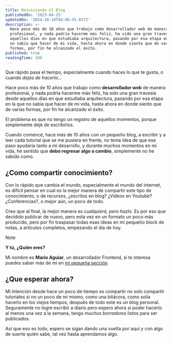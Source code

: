```yaml
---
title: Reiniciando el Blog
publishedOn: '2023-04-25'
updatedOn: '2024-10-18T04:06:55.857Z'
description: >-
  Hace poco más de 10 años que trabajo como desarrollador web de manera
  profesional, y nada podría hacerme más feliz, ha sido una gran travesía desde
  aquellos días en que estudiaba arquitectura, pasando por esa etapa en la que
  no sabía que hacer de mi vida, hasta ahora en donde siento que de varias
  formas, por fin he alcanzado el éxito.
published: true
readingTime: 300
---
```


Que rápido pasa el tiempo, especialmente cuando haces lo que te gusta, o cuando
_dejas de hacerlo_…

Hace poco más de 10 años que trabajo como **desarrollador web** de manera profesional,
y nada podría hacerme más feliz, ha sido una gran travesía desde aquellos días
en que estudiaba arquitectura, pasando por esa etapa en la que no sabía que hacer
de mi vida, hasta ahora en donde siento que de varias formas, por fin he alcanzado
el _éxito_.

El problema es que no tengo un registro de aquellos momentos, porque simplemente
dejé de escribirlos.

Cuando comencé, hace más de 10 años con un pequeño blog, a escribir y a leer cada
tutorial que se me pusiera en frente, no tenía idea de que ese paso ayudaría tanto
a mi desarrollo, y durante muchos momentos en mi vida, he sentido que **debo regresar
algo a cambio**, simplemente no he sabido como.

## ¿Como compartir conocimiento?

Con lo rápido que cambia el mundo, especialmente el mundo del internet, es difícil
pensar en cual es la mejor manera de compartir este tipo de conocimiento, o de
recursos, ¿escritos en blog? ¿Videos en Youtube? ¿Conferencias?, o mejor aún,
un poco de todo.

Creo que al final, la mejor manera es _cualquiera, pero hazlo_. Es por eso que
decidido publicar de nuevo, pero esta vez en un formato un poco más producido,
pero por fin traspasar todas esas ideas en mi pequeño block de notas, a artículos
completos, empezando el día de hoy.

> [!NOTE] 
> **Y tú, ¿Quién eres?**
>
> Mi nombre es **Mario Aguiar**, un desarrollador Frontend, si te interesa puedes saber más de mi en [mi pequeña sección](/sobre-mi)

## ¿Que esperar ahora?

Mi intención desde hace un poco de tiempo es compartir no solo compartir tutoriales
si no un poco de mi mismo, como una bitácora, como solía hacerlo en los viejos tiempos,
después de todo este es un blog personal. Seguramente no logre escribir a diario pero espero
ahora si poder hacerlo al menos una vez a la semana, tengo _muchos borradores_ listos
para ser publicados.

Así que eso es todo, espero se sigan dando una vuelta por aquí y con algo de suerte
quién sabe, tal vez hasta aprendamos algo.
